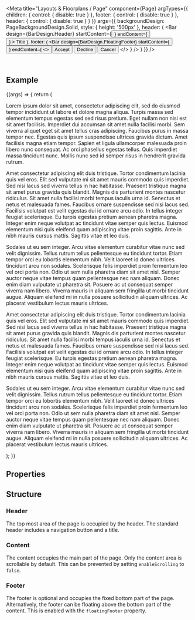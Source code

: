 
<Meta
  title="Layouts & Floorplans / Page"
  component={Page}
  argTypes={{
    children: { control: { disable: true } },
    footer: { control: { disable: true } },
    header: { control: { disable: true } }
  }}
  args={{
    backgroundDesign: PageBackgroundDesign.Solid,
    style: {
      height: '500px'
    },
    header: (
      <Bar
        design={BarDesign.Header}
        startContent={<Button icon="home" title="Go Home" />}
        endContent={<Button icon="settings" title="Go to Settings" />}
      >
        <Label>Title</Label>
      </Bar>
    ),
    footer: (
      <Bar
        design={BarDesign.FloatingFooter}
        startContent={<Button icon="home" title="Go Home" />}
        endContent={
          <>
            <Button design={ButtonDesign.Positive}>Accept</Button>
            <Button design={ButtonDesign.Negative}>Decline</Button>
            <Button design={ButtonDesign.Transparent}>Cancel</Button>
          </>
        }
      />
    )
  }}
/>

<DocsHeader />

<br />

## Example

<Canvas>
  <Story name="Default">
    {(args) => {
      return (
        <Page {...args}>
          <div>
            <p>
              Lorem ipsum dolor sit amet, consectetur adipiscing elit, sed do eiusmod tempor incididunt ut labore et
              dolore magna aliqua. Turpis massa sed elementum tempus egestas sed sed risus pretium. Eget nullam non nisi
              est sit amet facilisis. Imperdiet dui accumsan sit amet nulla facilisi morbi. Sem viverra aliquet eget sit
              amet tellus cras adipiscing. Faucibus purus in massa tempor nec. Egestas quis ipsum suspendisse ultrices
              gravida dictum. Amet facilisis magna etiam tempor. Sapien et ligula ullamcorper malesuada proin libero
              nunc consequat. Ac orci phasellus egestas tellus. Quis imperdiet massa tincidunt nunc. Mollis nunc sed id
              semper risus in hendrerit gravida rutrum.
            </p>
            <p>
              Amet consectetur adipiscing elit duis tristique. Tortor condimentum lacinia quis vel eros. Elit sed
              vulputate mi sit amet mauris commodo quis imperdiet. Sed nisi lacus sed viverra tellus in hac habitasse.
              Praesent tristique magna sit amet purus gravida quis blandit. Magnis dis parturient montes nascetur
              ridiculus. Sit amet nulla facilisi morbi tempus iaculis urna id. Senectus et netus et malesuada fames.
              Faucibus ornare suspendisse sed nisi lacus sed. Facilisis volutpat est velit egestas dui id ornare arcu
              odio. In tellus integer feugiat scelerisque. Eu turpis egestas pretium aenean pharetra magna. Integer enim
              neque volutpat ac tincidunt vitae semper quis lectus. Euismod elementum nisi quis eleifend quam adipiscing
              vitae proin sagittis. Ante in nibh mauris cursus mattis. Sagittis vitae et leo duis.
            </p>
            <p>
              Sodales ut eu sem integer. Arcu vitae elementum curabitur vitae nunc sed velit dignissim. Tellus rutrum
              tellus pellentesque eu tincidunt tortor. Etiam tempor orci eu lobortis elementum nibh. Velit laoreet id
              donec ultrices tincidunt arcu non sodales. Scelerisque felis imperdiet proin fermentum leo vel orci porta
              non. Odio ut sem nulla pharetra diam sit amet nisl. Semper auctor neque vitae tempus quam pellentesque nec
              nam aliquam. Donec enim diam vulputate ut pharetra sit. Posuere ac ut consequat semper viverra nam libero.
              Viverra mauris in aliquam sem fringilla ut morbi tincidunt augue. Aliquam eleifend mi in nulla posuere
              sollicitudin aliquam ultrices. Ac placerat vestibulum lectus mauris ultrices.
            </p>
            <p>
              Amet consectetur adipiscing elit duis tristique. Tortor condimentum lacinia quis vel eros. Elit sed
              vulputate mi sit amet mauris commodo quis imperdiet. Sed nisi lacus sed viverra tellus in hac habitasse.
              Praesent tristique magna sit amet purus gravida quis blandit. Magnis dis parturient montes nascetur
              ridiculus. Sit amet nulla facilisi morbi tempus iaculis urna id. Senectus et netus et malesuada fames.
              Faucibus ornare suspendisse sed nisi lacus sed. Facilisis volutpat est velit egestas dui id ornare arcu
              odio. In tellus integer feugiat scelerisque. Eu turpis egestas pretium aenean pharetra magna. Integer enim
              neque volutpat ac tincidunt vitae semper quis lectus. Euismod elementum nisi quis eleifend quam adipiscing
              vitae proin sagittis. Ante in nibh mauris cursus mattis. Sagittis vitae et leo duis.
            </p>
            <p>
              Sodales ut eu sem integer. Arcu vitae elementum curabitur vitae nunc sed velit dignissim. Tellus rutrum
              tellus pellentesque eu tincidunt tortor. Etiam tempor orci eu lobortis elementum nibh. Velit laoreet id
              donec ultrices tincidunt arcu non sodales. Scelerisque felis imperdiet proin fermentum leo vel orci porta
              non. Odio ut sem nulla pharetra diam sit amet nisl. Semper auctor neque vitae tempus quam pellentesque nec
              nam aliquam. Donec enim diam vulputate ut pharetra sit. Posuere ac ut consequat semper viverra nam libero.
              Viverra mauris in aliquam sem fringilla ut morbi tincidunt augue. Aliquam eleifend mi in nulla posuere
              sollicitudin aliquam ultrices. Ac placerat vestibulum lectus mauris ultrices.
            </p>
          </div>
        </Page>
      );
    }}
  </Story>
</Canvas>

## Properties

<ArgsTable story="." />

## Structure

### Header

The top most area of the page is occupied by the header. The standard header includes a navigation button and a title.

### Content

The content occupies the main part of the page. Only the content area is scrollable by default. This can be prevented by setting `enableScrolling` to `false`.

### Footer

The footer is optional and occupies the fixed bottom part of the page. Alternatively, the footer can be floating above the bottom part of the content. This is enabled with the `floatingFooter` property.

<Footer />
